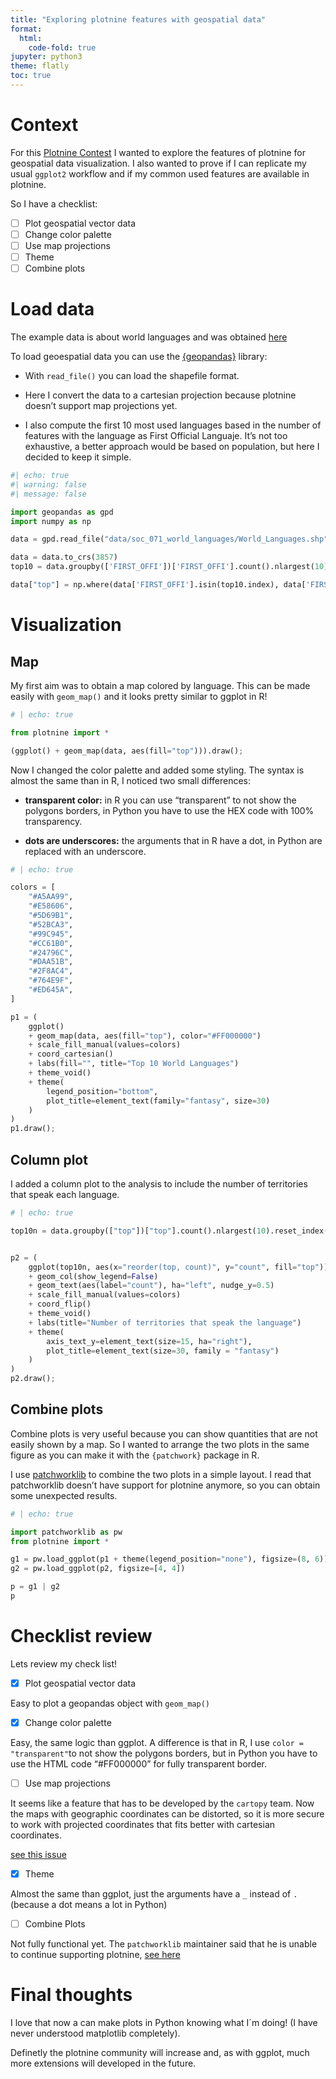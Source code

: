 ```yaml
---
title: "Exploring plotnine features with geospatial data"
format:
  html:
    code-fold: true
jupyter: python3
theme: flatly
toc: true
---
```


# Context

For this [Plotnine Contest](https://posit.co/blog/announcing-the-2024-plotnine-contest/) I wanted to explore the features of plotnine for geospatial data visualization. I also wanted to prove if I can replicate my usual `ggplot2` workflow and if my common used features are available in plotnine.

So I have a checklist:

-   [ ] Plot geospatial vector data
-   [ ] Change color palette
-   [ ] Use map projections
-   [ ] Theme
-   [ ] Combine plots

# Load data

The example data is about world languages and was obtained [here](https://resourcewatch.org/data/explore/soc_071_world_languages?section=Discover&selectedCollection=&zoom=0.41679752760606004&lat=0&lng=62.138351743763984&pitch=0&bearing=0&basemap=dark&labels=light&layers=%255B%257B%2522dataset%2522%253A%252220662342-dcdd-4a42-9f58-bcc80217de71%2522%252C%2522opacity%2522%253A1%252C%2522layer%2522%253A%2522f2d76e6b-060d-4dc9-83ea-284bef6b2aae%2522%257D%255D&aoi=&page=1&sort=most-viewed&sortDirection=-1)

To load geoespatial data you can use the [{geopandas}](https://geopandas.org/en/stable/) library:

-   With `read_file()` you can load the shapefile format.

-   Here I convert the data to a cartesian projection because plotnine doesn't support map projections yet.

-   I also compute the first 10 most used languages based in the number of features with the language as First Official Languaje. It's not too exhaustive, a better approach would be based on population, but here I decided to keep it simple.

```python
#| echo: true
#| warning: false
#| message: false

import geopandas as gpd
import numpy as np

data = gpd.read_file("data/soc_071_world_languages/World_Languages.shp")

data = data.to_crs(3857)
top10 = data.groupby(['FIRST_OFFI'])['FIRST_OFFI'].count().nlargest(10)

data["top"] = np.where(data['FIRST_OFFI'].isin(top10.index), data['FIRST_OFFI'], "*Other")

```

# Visualization

## Map

My first aim was to obtain a map colored by language. This can be made easily with `geom_map()` and it looks pretty similar to ggplot in R!

```python
# | echo: true

from plotnine import *

(ggplot() + geom_map(data, aes(fill="top"))).draw();
```

Now I changed the color palette and added some styling. The syntax is almost the same than in R, I noticed two small differences:

-   **transparent color:** in R you can use "transparent" to not show the polygons borders, in Python you have to use the HEX code with 100% transparency.

-   **dots are underscores:** the arguments that in R have a dot, in Python are replaced with an underscore.

```python
# | echo: true

colors = [
    "#A5AA99",
    "#E58606",
    "#5D69B1",
    "#52BCA3",
    "#99C945",
    "#CC61B0",
    "#24796C",
    "#DAA51B",
    "#2F8AC4",
    "#764E9F",
    "#ED645A",
]

p1 = (
    ggplot()
    + geom_map(data, aes(fill="top"), color="#FF000000")
    + scale_fill_manual(values=colors)
    + coord_cartesian()
    + labs(fill="", title="Top 10 World Languages")
    + theme_void()
    + theme(
        legend_position="bottom", 
        plot_title=element_text(family="fantasy", size=30)
    )
)
p1.draw();
```

## Column plot

I added a column plot to the analysis to include the number of territories that speak each language.

```python
# | echo: true

top10n = data.groupby(["top"])["top"].count().nlargest(10).reset_index(name="count")


p2 = (
    ggplot(top10n, aes(x="reorder(top, count)", y="count", fill="top"))
    + geom_col(show_legend=False)
    + geom_text(aes(label="count"), ha="left", nudge_y=0.5)
    + scale_fill_manual(values=colors)
    + coord_flip()
    + theme_void()
    + labs(title="Number of territories that speak the language")
    + theme(
        axis_text_y=element_text(size=15, ha="right"), 
        plot_title=element_text(size=30, family = "fantasy")
    )
)
p2.draw();
```

## Combine plots

Combine plots is very useful because you can show quantities that are not easily shown by a map. So I wanted to arrange the two plots in the same figure as you can make it with the `{patchwork}` package in R.

I use [patchworklib](https://github.com/ponnhide/patchworklib) to combine the two plots in a simple layout. I read that patchworklib doesn't have support for plotnine anymore, so you can obtain some unexpected results.

```python
# | echo: true

import patchworklib as pw
from plotnine import *

g1 = pw.load_ggplot(p1 + theme(legend_position="none"), figsize=(8, 6))
g2 = pw.load_ggplot(p2, figsize=[4, 4])

p = g1 | g2
p
```

# Checklist review

Lets review my check list!

-   [x] Plot geospatial vector data

Easy to plot a geopandas object with `geom_map()`

-   [x] Change color palette

Easy, the same logic than ggplot. A difference is that in R, I use `color = "transparent"`to not show the polygons borders, but in Python you have to use the HTML code "#FF000000" for fully transparent border.

-   [ ] Use map projections

It seems like a feature that has to be developed by the `cartopy` team. Now the maps with geographic coordinates can be distorted, so it is more secure to work with projected coordinates that fits better with cartesian coordinates.

[see this issue](https://github.com/has2k1/plotnine/issues/14)

-   [x] Theme

Almost the same than ggplot, just the arguments have a `_` instead of `.` (because a dot means a lot in Python)

-   [ ] Combine Plots

Not fully functional yet. The `patchworklib` maintainer said that he is unable to continue supporting plotnine, [see here](https://github.com/ponnhide/patchworklib/issues/56#issuecomment-2108044030)

# Final thoughts

I love that now a can make plots in Python knowing what I´m doing! (I have never understood matplotlib completely).

Definetly the plotnine community will increase and, as with ggplot, much more extensions will developed in the future.